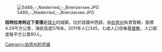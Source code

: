[[Image:5489_-_Niederried_-_Brienzersee.JPG|right]]

'''因特拉肯附近下里德'''是[[瑞士|瑞士]]的城鎮，位於該國中西部，由[[伯恩州|伯恩州]]負責管轄，面積4.29平方公里，海拔高度578米，2011年人口345，七成人口信奉[[基督教|基督教]]，人口密度每平方公里80人。

{{Switzerland-geo-stub}}
[[Category:伯恩州的市镇|Category:伯恩州的市镇]]